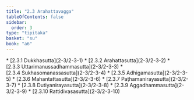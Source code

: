 ```yaml
---
title: "2.3 Arahattavagga"
tableOfContents: false
sidebar:
  order: 3
type: "tipitaka"
basket: "su"
book: "a6"
---
```



<DynamicBreadcrumb />



<TableOfContents book="a6" section="2.3">
* [2.3.1 Dukkhasutta](2-3/2-3-1)
* [2.3.2 Arahattasutta](2-3/2-3-2)
* [2.3.3 Uttarimanussadhammasutta](2-3/2-3-3)
* [2.3.4 Sukhasomanassasutta](2-3/2-3-4)
* [2.3.5 Adhigamasutta](2-3/2-3-5)
* [2.3.6 Mahantattasutta](2-3/2-3-6)
* [2.3.7 Paṭhamanirayasutta](2-3/2-3-7)
* [2.3.8 Dutiyanirayasutta](2-3/2-3-8)
* [2.3.9 Aggadhammasutta](2-3/2-3-9)
* [2.3.10 Rattidivasasutta](2-3/2-3-10)
</TableOfContents>